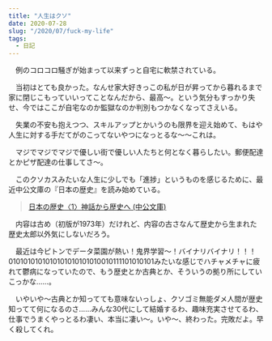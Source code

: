 ```yaml
---
title: "人生はクソ"
date: 2020-07-28
slug: "/2020/07/fuck-my-life"
tags:
  - 日記
---
```


　例のコロコロ騒ぎが始まって以来ずっと自宅に軟禁されている。

　当初はとても良かった。なんせ家大好きっこの私が日が昇ってから暮れるまで家に閉じこもっていいってことなんだから、最高～。という気分もすっかり失せ、今ではここが自宅なのか監獄なのか判別もつかなくなってさえいる。

　失業の不安も抱えつつ、スキルアップとかいうのも限界を迎え始めて、もはや人生に対する手だてがのこってないやつになっとるな～～これは。

　マジでマジでマジで優しい街で優しい人たちと何となく暮らしたい。郵便配達とかピザ配達の仕事してさ～。

　このクソカスみたいな人生に少しでも「進捗」というものを感じるために、最近中公文庫の『日本の歴史』を読み始めている。

> [日本の歴史〈1〉神話から歴史へ (中公文庫)](https://www.amazon.co.jp/dp/4122045479/ref=cm_sw_r_tw_dp_x_JlciFbM91W287)

　内容は古め（初版が1973年）だけれど、内容の古さなんて歴史から生まれた歴史太郎以外気にしないだろう。

　最近は今ピトンでデータ菜園が熱い！鬼界学習～！バイナリバイナリ！！！0101010101010101010101010010111101010101みたいな感じでハチャメチャに疲れて鬱病になっていたので、もう歴史とか古典とか、そういうの拠り所にしていこっかな……。

　いやいや～古典とか知ってても意味ないっしょ、クソゴミ無能ダメ人間が歴史知ってて何になるのさ……みんな30代にして結婚するわ、趣味充実させてるわ、仕事でうまくやっとるわ凄い、本当に凄い～。いや～、終わった。完敗だよ。早く殺してくれ。

　